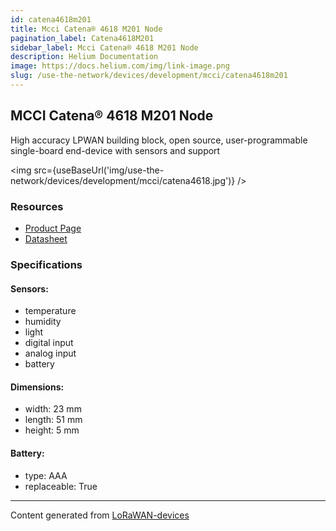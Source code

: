 ```yaml
---
id: catena4618m201
title: Mcci Catena® 4618 M201 Node
pagination_label: Catena4618M201
sidebar_label: Mcci Catena® 4618 M201 Node
description: Helium Documentation
image: https://docs.helium.com/img/link-image.png
slug: /use-the-network/devices/development/mcci/catena4618m201
---
```



## MCCI Catena® 4618 M201 Node

High accuracy LPWAN building block, open source, user-programmable single-board end-device with
sensors and support

<img src={useBaseUrl('img/use-the-network/devices/development/mcci/catena4618.jpg')} />

### Resources

- [Product Page](https://mcci.io/catena4618)
- [Datasheet](https://cdn.shopify.com/s/files/1/0873/5104/files/Catena4618-Datasheet.pdf?v=1610912841)

### Specifications

#### Sensors:

- temperature
- humidity
- light
- digital input
- analog input
- battery

#### Dimensions:

- width: 23 mm
- length: 51 mm
- height: 5 mm

#### Battery:

- type: AAA
- replaceable: True

---

Content generated from [LoRaWAN-devices](https://github.com/TheThingsNetwork/lorawan-devices)
